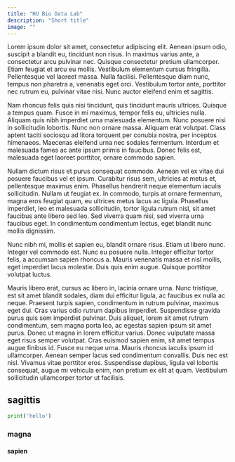 ```yaml
---
title: "HU Bio Data Lab"
description: "Short title"
image: ""
---
```


Lorem ipsum dolor sit amet, consectetur adipiscing elit. Aenean ipsum odio, suscipit a blandit eu, tincidunt non risus. In maximus varius ante, a consectetur arcu pulvinar nec. Quisque consectetur pretium ullamcorper. Etiam feugiat et arcu eu mollis. Vestibulum elementum cursus fringilla. Pellentesque vel laoreet massa. Nulla facilisi. Pellentesque diam nunc, tempus non pharetra a, venenatis eget orci. Vestibulum tortor ante, porttitor nec rutrum eu, pulvinar vitae nisi. Nunc auctor eleifend enim et sagittis.

Nam rhoncus felis quis nisi tincidunt, quis tincidunt mauris ultrices. Quisque a tempus quam. Fusce in mi maximus, tempor felis eu, ultricies nulla. Aliquam quis nibh imperdiet urna malesuada elementum. Nunc posuere nisi in sollicitudin lobortis. Nunc non ornare massa. Aliquam erat volutpat. Class aptent taciti sociosqu ad litora torquent per conubia nostra, per inceptos himenaeos. Maecenas eleifend urna nec sodales fermentum. Interdum et malesuada fames ac ante ipsum primis in faucibus. Donec felis est, malesuada eget laoreet porttitor, ornare commodo sapien.

Nullam dictum risus et purus consequat commodo. Aenean vel ex vitae dui posuere faucibus vel et ipsum. Curabitur risus sem, ultricies at metus et, pellentesque maximus enim. Phasellus hendrerit neque elementum iaculis sollicitudin. Nullam ut feugiat ex. In commodo, turpis at ornare fermentum, magna eros feugiat quam, eu ultrices metus lacus ac ligula. Phasellus imperdiet, leo et malesuada sollicitudin, tortor ligula rutrum nisl, sit amet faucibus ante libero sed leo. Sed viverra quam nisi, sed viverra urna faucibus eget. In condimentum condimentum lectus, eget blandit nunc mollis dignissim.

Nunc nibh mi, mollis et sapien eu, blandit ornare risus. Etiam ut libero nunc. Integer vel commodo est. Nunc eu posuere nulla. Integer efficitur tortor felis, a accumsan sapien rhoncus a. Mauris venenatis massa et nisl mollis, eget imperdiet lacus molestie. Duis quis enim augue. Quisque porttitor volutpat luctus.

Mauris libero erat, cursus ac libero in, lacinia ornare urna. Nunc tristique, est sit amet blandit sodales, diam dui efficitur ligula, ac faucibus ex nulla ac neque. Praesent turpis sapien, condimentum in rutrum pulvinar, maximus eget dui. Cras varius odio rutrum dapibus imperdiet. Suspendisse gravida purus quis sem imperdiet pulvinar. Duis aliquet, lorem sit amet rutrum condimentum, sem magna porta leo, ac egestas sapien ipsum sit amet purus. Donec ut magna in lorem efficitur varius. Donec vulputate massa eget risus semper volutpat. Cras euismod sapien enim, sit amet tempus augue finibus id. Fusce eu neque urna. Mauris rhoncus iaculis ipsum id ullamcorper. Aenean semper lacus sed condimentum convallis. Duis nec est nisl. Vivamus vitae porttitor eros. Suspendisse dapibus, ligula vel lobortis consequat, augue mi vehicula enim, non pretium ex elit at quam. Vestibulum sollicitudin ullamcorper tortor ut facilisis. 

## sagittis

```python
print('hello')
```

### magna

#### sapien